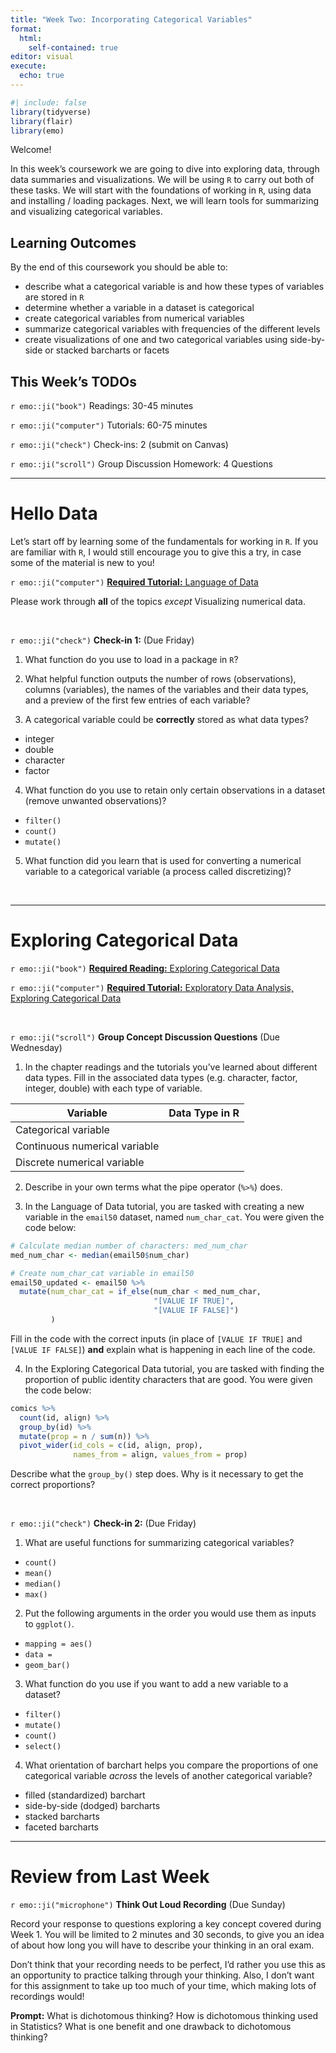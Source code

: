 ```yaml
---
title: "Week Two: Incorporating Categorical Variables"
format: 
  html:
    self-contained: true
editor: visual
execute: 
  echo: true
---
```


```r
#| include: false
library(tidyverse)
library(flair)
library(emo)
```


Welcome!

In this week's coursework we are going to dive into exploring data, through 
data summaries and visualizations. We will be using `R` to carry out both of 
these tasks. We will start with the foundations of working in `R`, using 
data and installing / loading packages. Next, we will learn tools for
summarizing and visualizing categorical variables. 


## Learning Outcomes 

By the end of this coursework you should be able to:

- describe what a categorical variable is and how these types of variables 
are stored in `R` 
- determine whether a variable in a dataset is categorical
- create categorical variables from numerical variables 
- summarize categorical variables with frequencies of the different levels
- create visualizations of one and two categorical variables using side-by-side 
or stacked barcharts or facets 



## This Week's TODOs

`r emo::ji("book")` Readings: 30-45 minutes 

`r emo::ji("computer")` Tutorials: 60-75 minutes 

`r emo::ji("check")` Check-ins: 2 (submit on Canvas)

`r emo::ji("scroll")` Group Discussion Homework: 4 Questions

---

# Hello Data 

Let's start off by learning some of the fundamentals for working in `R`. If you 
are familiar with `R`, I would still encourage you to give this a try, in case 
some of the material is new to you! 

`r emo::ji("computer")` [**Required Tutorial:** Language of Data](https://openintro.shinyapps.io/ims-01-data-01)

Please work through __all__ of the topics _except_ Visualizing numerical data. 

</br> 

`r emo::ji("check")` **Check-in 1:** (Due Friday)

1. What function do you use to load in a package in `R`?

<!-- library() -->

2. What helpful function outputs the number of rows (observations), columns 
(variables), the names of the variables and their data types, and a preview of 
the first few entries of each variable?

<!-- glimpse() -->

3. A categorical variable could be **correctly** stored as what data types? 

- integer
- double
- character
- factor

4. What function do you use to retain only certain observations in 
a dataset (remove unwanted observations)? 

- `filter()`
- `count()`
- `mutate()`

5. What function did you learn that is used for converting a numerical variable
to a categorical variable (a process called discretizing)? 

<!-- if_else() -->

</br>

---

# Exploring Categorical Data 

`r emo::ji("book")` [**Required Reading:** Exploring Categorical Data](https://openintro-ims.netlify.app/explore-categorical.html)

`r emo::ji("computer")` [**Required Tutorial:** Exploratory Data Analysis, Exploring Categorical Data](https://openintro.shinyapps.io/ims-02-explore-01/)

<!-- `r emo::ji("play button")` **Supplementary Slides**  -->

<!-- - [Why use ggplot2?]() -->

<!-- - [First Steps with ggplot2]() -->

<!-- - [What is an **aes**thetic?]() -->

<!-- - [What is a **facet**?]() -->

<!-- - [Where do you want your bars?]() -->

<!-- - [What does `group_by()` do?]() -->

<!-- - [What does `pivot_wider()` do?]() -->

</br> 

`r emo::ji("scroll")` **Group Concept Discussion Questions** (Due Wednesday) 

1.	In the chapter readings and the tutorials you’ve learned about different
data types. Fill in the associated data types (e.g. character, factor, integer, 
double) with each type of variable. 
	
| Variable    | Data Type in R |
|-------------|----------------|
| Categorical variable |       |	
| Continuous numerical variable | |
| Discrete numerical variable	  | |


2.	Describe in your own terms what the pipe operator (`%>%`) does. 


3.	In the Language of Data tutorial, you are tasked with creating a new 
variable in the `email50` dataset, named `num_char_cat`. You were given the
code below:

```r
# Calculate median number of characters: med_num_char
med_num_char <- median(email50$num_char)

# Create num_char_cat variable in email50
email50_updated <- email50 %>%
  mutate(num_char_cat = if_else(num_char < med_num_char,
                                "[VALUE IF TRUE]",
                                "[VALUE IF FALSE]")
         )
```

Fill in the code with the correct inputs (in place of `[VALUE IF TRUE]` and 
`[VALUE IF FALSE]`) **and** explain what is happening in each line of the code.

4. In the Exploring Categorical Data tutorial, you are tasked with finding the 
proportion of public identity characters that are good. You were given the code
below: 

```r
comics %>% 
  count(id, align) %>% 
  group_by(id) %>% 
  mutate(prop = n / sum(n)) %>% 
  pivot_wider(id_cols = c(id, align, prop), 
              names_from = align, values_from = prop)
```

Describe what the `group_by()` step does. Why is it necessary to get the 
correct proportions? 

</br>

`r emo::ji("check")` **Check-in 2:** (Due Friday) 

1. What are useful functions for summarizing categorical variables? 

- `count()`
- `mean()`
- `median()`
- `max()`

2. Put the following arguments in the order you would use them as inputs to `ggplot()`.

- `mapping = aes()`
- `data = `
- `geom_bar()`

3. What function do you use if you want to add a new variable to a dataset? 

- `filter()` 
- `mutate()` 
- `count()`
- `select()`

4. What orientation of barchart helps you compare the proportions of one 
categorical variable *across* the levels of another categorical variable? 

- filled (standardized) barchart
- side-by-side (dodged) barcharts
- stacked barcharts
- faceted barcharts

---

# Review from Last Week 

`r emo::ji("microphone")` **Think Out Loud Recording** (Due Sunday)

Record your response to questions exploring a key concept covered during Week 1.
You will be limited to 2 minutes and 30 seconds, to give you an idea of about
how long you will have to describe your thinking in an oral exam. 

Don't think that your recording needs to be perfect, I'd rather you use this as
an opportunity to practice talking through your thinking. Also, I don't want for
this assignment to take up too much of your time, which making lots of
recordings would! 

__Prompt:__ What is dichotomous thinking? How is dichotomous thinking used in
Statistics? What is one benefit and one drawback to dichotomous thinking?



